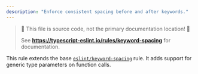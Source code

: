 ```yaml
---
description: "Enforce consistent spacing before and after keywords."
---
```



> 🛑 This file is source code, not the primary documentation location! 🛑
>
> See **https://typescript-eslint.io/rules/keyword-spacing** for documentation.

This rule extends the base [`eslint/keyword-spacing`](https://eslint.org/docs/rules/keyword-spacing) rule.
It adds support for generic type parameters on function calls.
